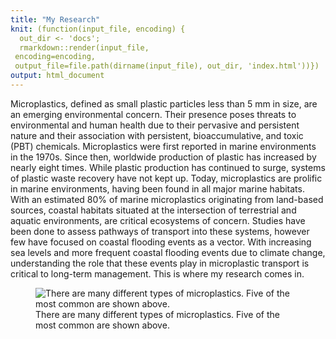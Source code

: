 ```yaml
---
title: "My Research"
knit: (function(input_file, encoding) {
  out_dir <- 'docs';
  rmarkdown::render(input_file,
 encoding=encoding,
 output_file=file.path(dirname(input_file), out_dir, 'index.html'))})
output: html_document
---
```




Microplastics, defined as small plastic particles less than 5 mm in size, are an emerging environmental concern. Their presence poses threats to environmental and human health due to their pervasive and persistent nature and their association with persistent, bioaccumulative, and toxic (PBT) chemicals. Microplastics were first reported in marine environments in the 1970s. Since then, worldwide production of plastic has increased by nearly eight times. While plastic production has continued to surge, systems of plastic waste recovery have not kept up. Today, microplastics are prolific in marine environments, having been found in all major marine habitats. With an estimated 80% of marine microplastics originating from land-based sources, coastal habitats situated at the intersection of terrestrial and aquatic environments, are critical ecosystems of concern. Studies have been done to assess pathways of transport into these systems, however few have focused on coastal flooding events as a vector. With increasing sea levels and more frequent coastal flooding events due to climate change, understanding the role that these events play in microplastic transport is critical to long-term management. This is where my research comes in. 

![There are many different types of microplastics. Five of the most common are shown above.](MP.jpeg)